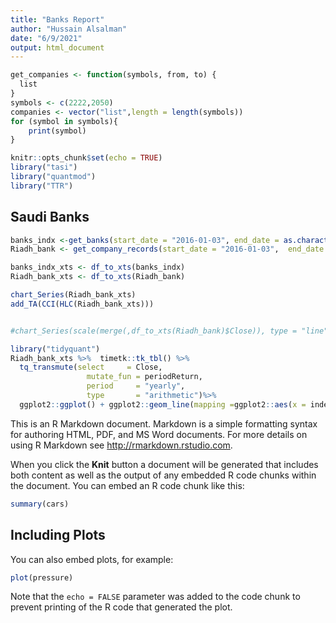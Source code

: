 ```yaml
---
title: "Banks Report"
author: "Hussain Alsalman"
date: "6/9/2021"
output: html_document
---
```


```r
get_companies <- function(symbols, from, to) {
  list
}
symbols <- c(2222,2050)
companies <- vector("list",length = length(symbols))
for (symbol in symbols){
    print(symbol)
}

```





```r
knitr::opts_chunk$set(echo = TRUE)
library("tasi")
library("quantmod")
library("TTR")
```

## Saudi Banks

```r
banks_indx <-get_banks(start_date = "2016-01-03", end_date = as.character(Sys.Date()))
Riadh_bank <- get_company_records(start_date = "2016-01-03",  end_date = as.character(Sys.Date()), company_symbol = 1010)
```

```r
banks_indx_xts <- df_to_xts(banks_indx)
Riadh_bank_xts <- df_to_xts(Riadh_bank)

chart_Series(Riadh_bank_xts)
add_TA(CCI(HLC(Riadh_bank_xts)))


#chart_Series(scale(merge(,df_to_xts(Riadh_bank)$Close)), type = "line",col = c("red", "blue"))
```




```r
library("tidyquant")
Riadh_bank_xts %>%  timetk::tk_tbl() %>% 
  tq_transmute(select     = Close, 
                 mutate_fun = periodReturn, 
                 period     = "yearly", 
                 type       = "arithmetic")%>% 
  ggplot2::ggplot() + ggplot2::geom_line(mapping =ggplot2::aes(x = index, y = yearly.returns))
```


This is an R Markdown document. Markdown is a simple formatting syntax for authoring HTML, PDF, and MS Word documents. For more details on using R Markdown see <http://rmarkdown.rstudio.com>.

When you click the **Knit** button a document will be generated that includes both content as well as the output of any embedded R code chunks within the document. You can embed an R code chunk like this:

```r
summary(cars)
```

## Including Plots

You can also embed plots, for example:

```r
plot(pressure)
```

Note that the `echo = FALSE` parameter was added to the code chunk to prevent printing of the R code that generated the plot.
